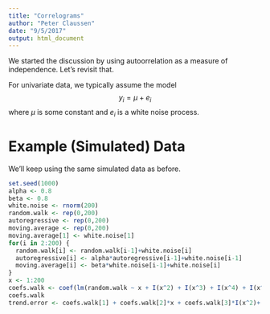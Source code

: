 ```yaml
---
title: "Correlograms"
author: "Peter Claussen"
date: "9/5/2017"
output: html_document
---
```


We started the discussion by using autoorrelation as a measure of independence. Let's revisit that.

For univariate data, we typically assume the model
$$
y_i = \mu + e_i
$$
where $\mu$ is some constant and $e_i$ is a white noise process.



# Example (Simulated) Data

We'll keep using the same simulated data as before.


```r
set.seed(1000)
alpha <- 0.8
beta <- 0.8
white.noise <- rnorm(200)
random.walk <- rep(0,200)
autoregressive <- rep(0,200)
moving.average <- rep(0,200)
moving.average[1] <- white.noise[1]
for(i in 2:200) {
  random.walk[i] <- random.walk[i-1]+white.noise[i]
  autoregressive[i] <- alpha*autoregressive[i-1]+white.noise[i-1]
  moving.average[i] <- beta*white.noise[i-1]+white.noise[i]
}
x <- 1:200
coefs.walk <- coef(lm(random.walk ~ x + I(x^2) + I(x^3) + I(x^4) + I(x^5)))
coefs.walk
trend.error <- coefs.walk[1] + coefs.walk[2]*x + coefs.walk[3]*I(x^2)+ coefs.walk[4]*I(x^3) + coefs.walk[5]*I(x^4) + coefs.walk[6]*I(x^5) + white.noise
```




